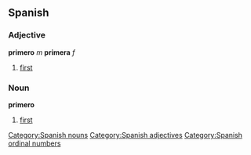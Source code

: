 == Spanish ==
=== Adjective ===
'''primero''' ''m'' '''primera''' ''f''
# [[first]]

=== Noun ===
'''primero'''
# [[first]]


[[Category:Spanish nouns]]
[[Category:Spanish adjectives]]
[[Category:Spanish ordinal numbers]]